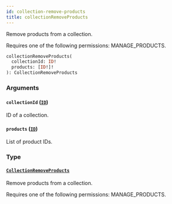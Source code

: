 ```yaml
---
id: collection-remove-products
title: collectionRemoveProducts
---
```



Remove products from a collection. 

Requires one of the following permissions: MANAGE_PRODUCTS.

```graphql
collectionRemoveProducts(
  collectionId: ID!
  products: [ID!]!
): CollectionRemoveProducts
```


### Arguments

#### `collectionId` ([`ID`](../../../developer/api-reference/scalars/id))

ID of a collection.


#### `products` ([`ID`](../../../developer/api-reference/scalars/id))

List of product IDs.


### Type

#### [`CollectionRemoveProducts`](../../../developer/api-reference/objects/collection-remove-products) 

Remove products from a collection. 

Requires one of the following permissions: MANAGE_PRODUCTS.




